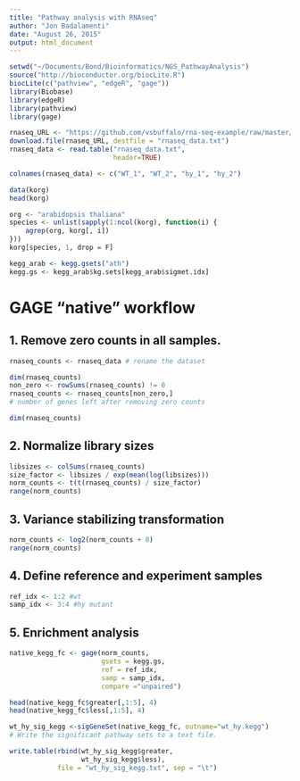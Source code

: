 ```yaml
---
title: "Pathway analysis with RNAseq"
author: "Jon Badalamenti"
date: "August 26, 2015"
output: html_document
---
```


```r
setwd("~/Documents/Bond/Bioinformatics/NGS_PathwayAnalysis")
source("http://bioconductor.org/biocLite.R")
biocLite(c("pathview", "edgeR", "gage"))
library(Biobase)
library(edgeR)
library(pathview)
library(gage)
```

```r
rnaseq_URL <- "https://github.com/vsbuffalo/rna-seq-example/raw/master/results/raw-counts.txt"
download.file(rnaseq_URL, destfile = "rnaseq_data.txt")
rnaseq_data <- read.table("rnaseq_data.txt",
                          header=TRUE)
```

```r
colnames(rnaseq_data) <- c("WT_1", "WT_2", "hy_1", "hy_2")
```

```r
data(korg)
head(korg)
```

```r
org <- "arabidopsis thaliana"
species <- unlist(sapply(1:ncol(korg), function(i) {
    agrep(org, korg[, i])
}))
korg[species, 1, drop = F]
```

```r
kegg_arab <- kegg.gsets("ath")
kegg.gs <- kegg_arab$kg.sets[kegg_arab$sigmet.idx]
```


# GAGE "native" workflow

## 1. Remove zero counts in all samples.

```r
rnaseq_counts <- rnaseq_data # rename the dataset 

dim(rnaseq_counts)
non_zero <- rowSums(rnaseq_counts) != 0
rnaseq_counts <- rnaseq_counts[non_zero,]
# number of genes left after removing zero counts 

dim(rnaseq_counts)
```

## 2. Normalize library sizes

```r
libsizes <- colSums(rnaseq_counts)
size_factor <- libsizes / exp(mean(log(libsizes)))
norm_counts <- t(t(rnaseq_counts) / size_factor)
range(norm_counts)
```

## 3. Variance stabilizing transformation
```r
norm_counts <- log2(norm_counts + 8)
range(norm_counts)
```

## 4. Define reference and experiment samples
```r
ref_idx <- 1:2 #wt
samp_idx <- 3:4 #hy mutant 
```

## 5. Enrichment analysis
```r
native_kegg_fc <- gage(norm_counts, 
                       gsets = kegg.gs, 
                       ref = ref_idx, 
                       samp = samp_idx, 
                       compare ="unpaired")
```

```r
head(native_kegg_fc$greater[,1:5], 4)
head(native_kegg_fc$less[,1:5], 4)
```

```r
wt_hy_sig_kegg <-sigGeneSet(native_kegg_fc, outname="wt_hy.kegg")
# Write the significant pathway sets to a text file.

write.table(rbind(wt_hy_sig_kegg$greater,
                  wt_hy_sig_kegg$less), 
            file = "wt_hy_sig_kegg.txt", sep = "\t")
```



